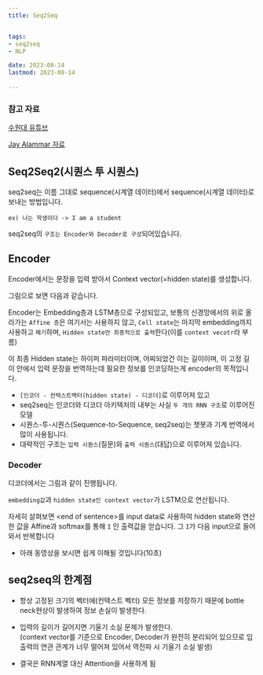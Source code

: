 ```yaml
---
title: Seq2Seq


tags:
- seq2seq
- NLP

date: 2023-08-14
lastmod: 2023-08-14
 
---
```




### 참고 자료


[수원대 유튜브](https://www.youtube.com/watch?v=mFhiGKI3LZM&list=PLBiQZMT3oSxV3RxoFgNcUNV4R7AlvUMDx&index=7&t=2791s "수원대 유튜브")  

[Jay Alammar 자료](http://jalammar.github.io/visualizing-neural-machine-translation-mechanics-of-seq2seq-models-with-attention/ "jay alammar blog")


## Seq2Seq2(시퀀스 투 시퀀스)

seq2seq는 이름 그대로 sequence(시계열 데이터)에서 sequence(시계열 데이터)로 보내는 방법입니다.

    ex) 나는 학생이다 -> I am a student

seq2seq의 `구조는 Encoder와 Decoder로 구성`되어있습니다.

## Encoder

Encoder에서는 문장을 입력 받아서 Context vector(=hidden state)를 생성합니다.

그림으로 보면 다음과 같습니다.

<MdxImage width="900" alt="seq2seq" src="https://github.com/InhwanCho/InhwanCho.github.io/assets/111936229/4641dd5c-1d1f-45a3-8c42-c6821102d860"/>

Encoder는 Embedding층과 LSTM층으로 구성되있고, 보통의 신경망에서의 위로 올라가는 `Affine 층`은 여기서는 사용하지 않고, `Cell state`는 마지막 embedding까지 사용하고 `폐기`하며, `Hidden state만 최종적으로 출력`한다(이를 `context vecotr`라 부름)

이 최종 Hidden state는 하이퍼 파라미터이며, 어찌되었건 이는 길이이며, 이 고정 길이 안에서 입력 문장을 번역하는데 필요한 정보를 인코딩하는게 encoder의 목적입니다.

- `[인코더 - 컨텍스트백터(hidden state) - 디코더]`로 이루어져 있고
- seq2seq는 인코더와 디코더 아키텍처의 내부는 사실 `두 개의 RNN 구조`로 이루어진 모델
- 시퀀스-투-시퀀스(Sequence-to-Sequence, seq2seq)는 챗봇과 기계 번역에서 많이 사용됩니다.
- 대략적인 구조는 `입력 시퀀스`(질문)와 `출력 시퀀스`(대답)으로 이루어져 있습니다.

### Decoder

<MdxImage width="700" alt="디코더" src="https://github.com/InhwanCho/InhwanCho.github.io/assets/111936229/0b62e21b-7fb8-4076-8401-3bda9dcc0677"/>

디코더에서는 그림과 같이 진행됩니다.

`embedding값`과 `hidden state인 context vector`가 LSTM으로 연산됩니다. 

자세히 살펴보면 \<end of sentence>를 input data로 사용하여 hidden state와 연산한 값을 Affine과 softmax를 통해 `I` 인 출력값을 얻습니다. 그 `I`가 다음 input으로 들어와서 반복합니다



- 아래 동영상을 보시면 쉽게 이해될 것입니다(10초)

<MdxVideo width="800" src="/assets/videos/seq2seq.mp4"/>

## seq2seq의 한계점

- 항상 고정된 크기의 벡터에(컨텍스트 벡터) 모든 정보를 저장하기 때문에 bottle neck현상이 발생하여 정보 손실이 발생한다.
- 입력의 길이가 길어지면 기울기 소실 문제가 발생한다.
<br/>(context vector를 기준으로 Encoder, Decoder가 완전히 분리되어 있으므로 입출력의 연관 관계가 너무 떨어져 있어서 역전파 시 기울기 소실 발생)

- 결국은 RNN계열 대신 Attention을 사용하게 됨